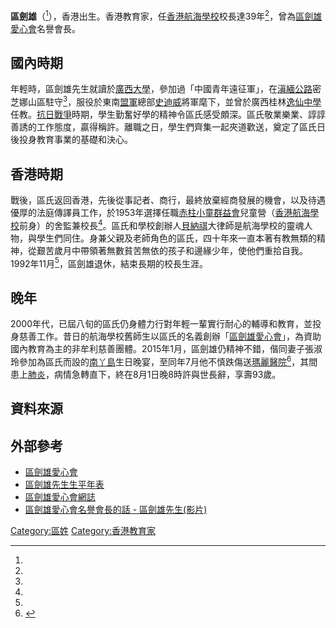 '''區劍雄'''（{{bd|1922年|1月10日|2015年|8月1日}}<ref name="appledaily150803"/>），香港出生。香港教育家，任[[香港航海學校|香港航海學校]]校長達39年<ref name="appledaily150803"/>，曾為[[區劍雄愛心會|區劍雄愛心會]]名譽會長。

==國內時期==
年輕時，區劍雄先生就讀於[[廣西大學|廣西大學]]，參加過「中國青年遠征軍」，在[[滇緬公路|滇緬公路]]密芝娜山區駐守<ref name="appledaily150803"/>，服役於東南[[盟軍|盟軍]]總部[[史迪威|史迪威]]將軍麾下，並曾於廣西桂林[[逸仙中學|逸仙中學]]任教。[[抗日戰爭|抗日戰爭]]時期，學生勤奮好學的精神令區氏感受頗深。區氏敬業樂業、諄諄善誘的工作態度，贏得稱許。離職之日，學生們齊集一起夾道歡送，奠定了區氏日後投身教育事業的基礎和決心。

==香港時期==
戰後，區氏返回香港，先後從事記者、商行，最終放棄經商發展的機會，以及待遇優厚的法庭傳譯員工作，於1953年選擇任職[[赤柱|赤柱]][[小童群益會|小童群益會]]兒童營（[[香港航海學校|香港航海學校]]前身）的舍監兼校長<ref name="appledaily150803"/>。區氏和學校創辦人[[貝納祺|貝納祺]]大律師是航海學校的靈魂人物，與學生們同住。身兼父親及老師角色的區氏，四十年來一直本著有教無類的精神，從艱苦歲月中帶領著無數貧苦無依的孩子和邊緣少年，使他們重拾自我。1992年11月<ref name="appledaily150803"/>，區劍雄退休，結束長期的校長生涯。

==晚年==
2000年代，已屆八旬的區氏仍身體力行對年輕一輩實行耐心的輔導和教育，並投身慈善工作。昔日的航海學校舊師生以區氏的名義創辦「[[區劍雄愛心會|區劍雄愛心會]]」，為資助國內教育為主的非牟利慈善團體。2015年1月，區劍雄仍精神不錯，偕同妻子張淑玲參加為區氏而設的[[南丫島|南丫島]]生日晚宴，至同年7月他不慎跌傷送[[瑪麗醫院|瑪麗醫院]]<ref name="appledaily150803">{{cite web |url=http://hk.apple.nextmedia.com/news/art/20150803/19241419 |title=棄高薪工作 任香港航海學校校長39年 「赤航之父」區劍雄逝世 |publisher=[[蘋果日報_(香港)|蘋果日報]] |date=2015年8月3日 |accessdate=2015年8月3日 |archive-date=2015年8月5日 |archive-url=https://web.archive.org/web/20150805190157/http://hk.apple.nextmedia.com/news/art/20150803/19241419 |dead-url=no }}{{zh-hant}}</ref>，其間患上[[肺炎|肺炎]]，病情急轉直下，終在8月1日晚8時許與世長辭，享壽93歲。

==資料來源==
{{reflist}}

==外部參考==
* [http://www.akhlovecare.org.hk 區劍雄愛心會]{{Wayback|url=http://www.akhlovecare.org.hk/ |date=20130917202420 }}
* [http://www.akhlovecare.org.hk/akh.jpg 區劍雄先生生平年表]{{dead link|date=2017年11月 |bot=InternetArchiveBot |fix-attempted=yes }}
* [http://akhlovecare.blogspot.com 區劍雄愛心會網誌]{{Wayback|url=http://akhlovecare.blogspot.com/ |date=20190803003143 }}
* [http://hk.youtube.com/watch?v=bHO2mv0f8lg 區劍雄愛心會名譽會長的話 - 區劍雄先生(影片)]

{{感動香港}}

[[Category:區姓|Category:區姓]]
[[Category:香港教育家|Category:香港教育家]]